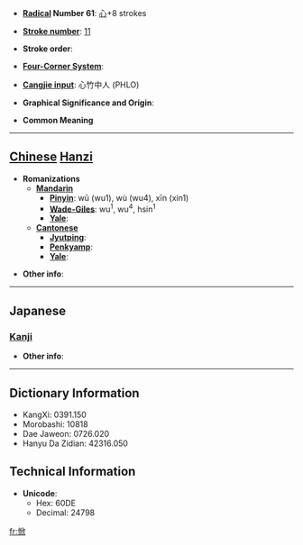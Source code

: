 * '''[[Wiktionary:Chinese radical index| Radical]] Number 61''': [[Wiktionary:Chinese radical index 心|心]]+8 strokes

* '''[[Wiktionary:Chinese total strokes index|Stroke number]]''': [[Wiktionary:Chinese total strokes index 11|11]]

* '''Stroke order''': 

* '''[[Wiktionary:Chinese four corner index|Four-Corner System]]''': 

* '''[[Wiktionary:Chinese Cangjie index|Cangjie input]]''': 心竹中人 (PHLO)

* '''Graphical Significance and Origin''': 

* '''Common Meaning'''

----

== [[Chinese]] [[Hanzi]] ==

* '''Romanizations'''
** '''[[Mandarin]]'''
*** '''[[Pinyin]]''': wū (wu1), wù (wu4), xīn (xin1)
*** '''[[Wade-Giles]]''': wu<sup>1</sup>, wu<sup>4</sup>, hsin<sup>1</sup>
*** '''[[Yale]]''': 
** '''[[Cantonese]]'''
*** '''[[Jyutping]]''':
*** '''[[Penkyamp]]''': 
*** '''[[Yale]]''': 

* '''Other info''': 

----

==Japanese==
===[[Kanji]]===
{{kanji|on readings=[[きん]] (kin), [[こん]] (kon)|kun readings=[[よろこぶ]] (yorokobu)}}

* '''Other info''':  

----

== Dictionary Information ==

* KangXi: 0391.150
* Morobashi: 10818
* Dae Jaweon: 0726.020
* Hanyu Da Zidian: 42316.050

== Technical Information ==

* '''Unicode''':
** Hex: 60DE
** Decimal: 24798

[[fr:惞]]